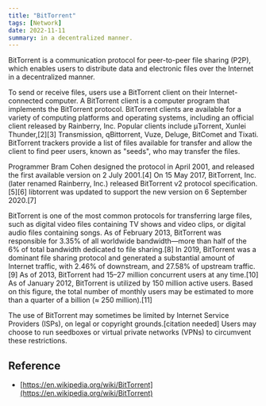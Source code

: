 ```yaml
---
title: "BitTorrent"
tags: [Network]
date: 2022-11-11
summary: in a decentralized manner.
---
```


BitTorrent is a communication protocol for peer-to-peer file sharing (P2P),
which enables users to distribute data and electronic files over the Internet
in a decentralized manner.

To send or receive files, users use a BitTorrent client on their
Internet-connected computer. A BitTorrent client is a computer program that
implements the BitTorrent protocol. BitTorrent clients are available for a
variety of computing platforms and operating systems, including an official
client released by Rainberry, Inc. Popular clients include μTorrent, Xunlei
Thunder,[2][3] Transmission, qBittorrent, Vuze, Deluge, BitComet and Tixati.
BitTorrent trackers provide a list of files available for transfer and allow
the client to find peer users, known as "seeds", who may transfer the files.

Programmer Bram Cohen designed the protocol in April 2001, and released the
first available version on 2 July 2001.[4] On 15 May 2017, BitTorrent, Inc.
(later renamed Rainberry, Inc.) released BitTorrent v2 protocol
specification.[5][6] libtorrent was updated to support the new version on 6
September 2020.[7]

BitTorrent is one of the most common protocols for transferring large files,
such as digital video files containing TV shows and video clips, or digital
audio files containing songs. As of February 2013, BitTorrent was responsible
for 3.35% of all worldwide bandwidth—more than half of the 6% of total
bandwidth dedicated to file sharing.[8] In 2019, BitTorrent was a dominant
file sharing protocol and generated a substantial amount of Internet traffic,
with 2.46% of downstream, and 27.58% of upstream traffic.[9] As of 2013,
BitTorrent had 15–27 million concurrent users at any time.[10] As of January
2012, BitTorrent is utilized by 150 million active users. Based on this
figure, the total number of monthly users may be estimated to more than a
quarter of a billion (≈ 250 million).[11]

The use of BitTorrent may sometimes be limited by Internet Service Providers
(ISPs), on legal or copyright grounds.[citation needed] Users may choose to
run seedboxes or virtual private networks (VPNs) to circumvent these
restrictions.

## Reference

- [https://en.wikipedia.org/wiki/BitTorrent](https://en.wikipedia.org/wiki/BitTorrent)